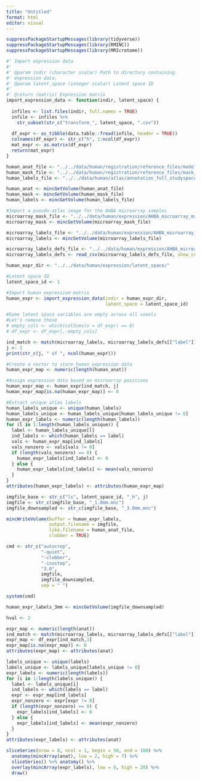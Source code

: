 ```yaml
---
title: "Untitled"
format: html
editor: visual
---
```


```r
suppressPackageStartupMessages(library(tidyverse))
suppressPackageStartupMessages(library(RMINC))
suppressPackageStartupMessages(library(MRIcrotome))
```

```r
#' Import expression data
#'
#' @param indir (character scalar) Path to directory containing
#' expression data.
#' @param latent_space (integer scalar) Latent space ID
#'
#' @return (matrix) Expression matrix
import_expression_data <- function(indir, latent_space) {
  
  infiles <- list.files(indir, full.names = TRUE)
  infile <- infiles %>% 
    str_subset(str_c("transform_", latent_space, ".csv"))
  
  df_expr <- as_tibble(data.table::fread(infile, header = TRUE))
  colnames(df_expr) <- str_c("h", 1:ncol(df_expr))
  mat_expr <- as.matrix(df_expr)
  return(mat_expr)
}
```

```r
human_anat_file <- "../../data/human/registration/reference_files/model_1.0mm.mnc"
human_mask_file <- "../../data/human/registration/reference_files/mask_1.0mm.mnc"
human_labels_file <- "../../data/human/atlas/annotation_full_studyspace.mnc"

human_anat <- mincGetVolume(human_anat_file)
human_mask <- mincGetVolume(human_mask_file)
human_labels <- mincGetVolume(human_labels_file)

#Import a pseudo-atlas image for the AHBA microarray samples
microarray_mask_file <- "../../data/human/expression/AHBA_microarray_mask_studyspace_1.0mm.mnc"
microarray_mask <- mincGetVolume(microarray_mask_file)

microarray_labels_file <- "../../data/human/expression/AHBA_microarray_labels_studyspace_1.0mm.mnc"
microarray_labels <- mincGetVolume(microarray_labels_file)

microarray_labels_defs_file <- "../../data/human/expression/AHBA_microarray_coordinates_mni_defs.csv"
microarray_labels_defs <- read_csv(microarray_labels_defs_file, show_col_types = F)

human_expr_dir <- "../../data/human/expression/latent_space/"

#Latent space ID
latent_space_id <- 1

#Import human expression matrix
human_expr <- import_expression_data(indir = human_expr_dir,
                                     latent_space = latent_space_id)

#Some latent space variables are empty across all voxels
#Let's remove those
# empty_cols <- which(colSums(x = df_expr) == 0)
# df_expr <- df_expr[,-empty_cols]
```

```r
ind_match <- match(microarray_labels, microarray_labels_defs[["label"]])
j <- 1
print(str_c(j, " of ", ncol(human_expr)))

#Create a vector to store human expression data
human_expr_map <- numeric(length(human_anat))

#Assign expression data based on microarray positions
human_expr_map <- human_expr[ind_match, j]
human_expr_map[is.na(human_expr_map)] <- 0

#Extract unique atlas labels  
human_labels_unique <- unique(human_labels)
human_labels_unique <- human_labels_unique[human_labels_unique != 0]
human_expr_labels <- numeric(length(human_labels))
for (l in 1:length(human_labels_unique)) {
  label <- human_labels_unique[l]  
  ind_labels <- which(human_labels == label)
  vals <- human_expr_map[ind_labels]
  vals_nonzero <- vals[vals != 0]
  if (length(vals_nonzero) == 0) {
    human_expr_labels[ind_labels] <- 0
  } else {
    human_expr_labels[ind_labels] <- mean(vals_nonzero)  
  }
}
attributes(human_expr_labels) <- attributes(human_expr_map)

imgfile_base <- str_c("ls", latent_space_id, "_h", j)
imgfile <- str_c(imgfile_base, "_1.0mm.mnc")
imgfile_downsampled <- str_c(imgfile_base, "_3.0mm.mnc")

mincWriteVolume(buffer = human_expr_labels,
                output.filename = imgfile,
                like.filename = human_anat_file,
                clobber = TRUE)

cmd <- str_c("autocrop",
             "-quiet",
             "-clobber",
             "-isostep",
             "3.0",
             imgfile,
             imgfile_downsampled,
             sep = " ")

system(cmd)

human_expr_labels_3mm <- mincGetVolume(imgfile_downsampled)

```


```r
hval <- 2

expr_map <- numeric(length(anat))
ind_match <- match(microarray_labels, microarray_labels_defs[["label"]])
expr_map <- df_expr[ind_match,3]
expr_map[is.na(expr_map)] <- 0
attributes(expr_map) <- attributes(anat)
```

```r
labels_unique <- unique(labels)
labels_unique <- labels_unique[labels_unique != 0]
expr_labels <- numeric(length(labels))
for (i in 1:length(labels_unique)) {
  label <- labels_unique[i]  
  ind_labels <- which(labels == label)
  expr <- expr_map[ind_labels]
  expr_nonzero <- expr[expr != 0]
  if (length(expr_nonzero) == 0) {
    expr_labels[ind_labels] <- 0
  } else {
    expr_labels[ind_labels] <- mean(expr_nonzero)  
  }
}
attributes(expr_labels) <- attributes(anat)
```

```r
sliceSeries(nrow = 8, ncol = 1, begin = 50, end = 180) %>% 
  anatomy(mincArray(anat), low = 2, high = 7) %>% 
  sliceSeries() %>% anatomy() %>% 
  overlay(mincArray(expr_labels), low = 0, high = 20) %>% 
  draw()
```
